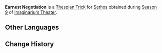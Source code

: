 {{Thespian Trick Infobox
|title     = Earnest Negotiation
|image     = Earnest Negotiation Sethos Preview.png
|name      = Earnest Negotiation
|character = Sethos
|date      = 2025-03-01
|season    = 9
}}
'''Earnest Negotiation''' is a [[Thespian Trick]] for [[Sethos]] obtained during [[Imaginarium Theater/Seasons/2025-03-01|Season 9]] of [[Imaginarium Theater]].

==Other Languages==
{{Other Languages
|en       = Earnest Negotiation
|zhs      = 诚恳交涉
|zhs_rm   = 
|zht      = 誠懇交涉
|zht_rm   = 
|zh_tl    = 
|ja       = 誠実な交渉
|ja_rm    = Seijitsu-na Koushou
|ja_tl    = Earnest Negotiation
|ko       = 성실한 협상
|ko_tl    = 
|es       = Negociación sincera
|es_tl    = Sincere Negotiation
|fr       = Négociation sincère
|fr_tl    = Sincere Negotiation
|ru       = Искренние переговоры
|ru_tl    = 
|th       = คุยอย่างจริงใจ
|th_rm    = 
|th_tl    = 
|vi       = Đàm Phán Chân Thành
|vi_tl    = 
|de       = Ernsthafte Verhandlung
|de_tl    = Earnest Negotiation
|id       = Negosiasi Tulus
|id_tl    = Sincere Negotiation
|pt       = Negociação Honesta
|pt_tl    = 
|tr       = Samimi Pazarlık
|tr_tl    = 
|it       = Negoziazione sincera
|it_tl    = 
}}

==Change History==
{{Change History|5.4}}